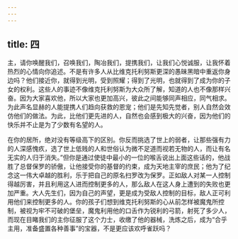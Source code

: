 ```yaml
---
---
---
```

title: 四
---

主，请你唤醒我们，召唤我们，陶冶我们，提携我们，让我们心悦诚服，让我怀着热烈的心情向你追述。不是有许多人从比维克托利努斯更深的愚昧黑暗中重返你身边吗？他们接近你，就得到光明，受到照耀；得到了光明，也就得到了成为你的子女的权利。这些人的事迹不像维克托利努斯为大众所了解，知道的人也不像那样兴奋。因为大家喜欢他，所以大家也更加高兴，彼此之间能够同声相应，同气相求。为此声名显赫的人能提携人们趋向获救的恩宠；他们是先知先觉者，别人自然会效仿他们的做法。为此，比他们更先进的人，自然也会感到极大的兴奋，因为他们的快乐并不止是为了少数有名望的人。

在你的居所，绝对没有等级高下的区别。你反而挑选了世上的弱者，让那些强有力的人深感愧疚，选了世上低贱的人和世俗认为微不足道而视若无物的人，而让有名无实的人归于消失。”但你是通过使徒中最小的一位的喉舌说出上面这些话的，他战胜了总督保罗的骄傲，让他接受你的基督的约束，成为天地主宰的庶民；他为了纪念这一伟大卓越的胜利，乐于把自己的原名扫罗改为保罗。正如敌人对某一人控制得越厉害，并且利用这人进而控制更多的人，那么敌人在这人身上遭到的失败也更加严重。大人先生们，因为自己的声望，更是成为受敌人控制的目标，敌人正可利用他们来控制更多的人。你的孩子们想到维克托利努斯的心从前怎样被魔鬼所控制，被视为牢不可破的堡垒，魔鬼利用他的口舌作为锐利的弓箭，射死了多少人，而现在目睹我们的主你征服了这个力士，收缴了他的器械，洗炼之后，成为“合乎主用，准备盛置各种善事”的宝器，不是更应该欢呼雀跃吗？